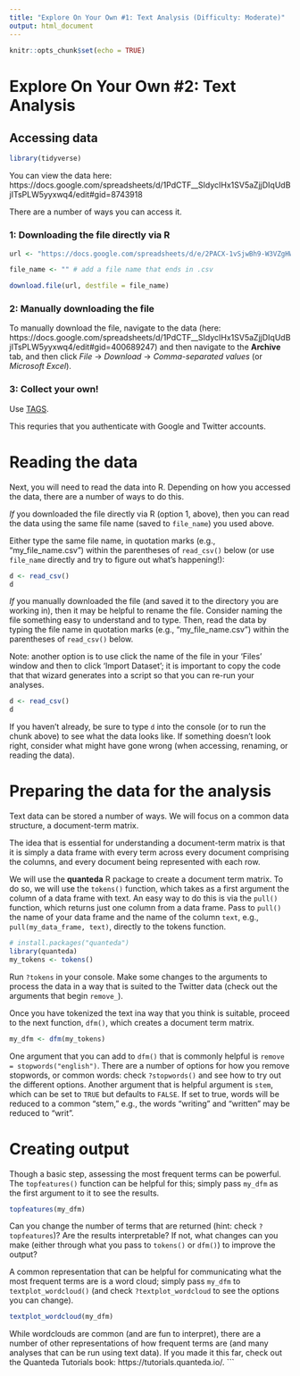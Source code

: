 ```yaml
---
title: "Explore On Your Own #1: Text Analysis (Difficulty: Moderate)"
output: html_document
---
```


```r
knitr::opts_chunk$set(echo = TRUE)
```

# Explore On Your Own #2: Text Analysis

## Accessing data

```r
library(tidyverse)
```

You can view the data here: https://docs.google.com/spreadsheets/d/1PdCTF__SIdycIHx1SV5aZjjDIqUdBjITsPLW5yyxwq4/edit#gid=8743918

There are a number of ways you can access it.

### 1: Downloading the file directly via R

```r
url <- "https://docs.google.com/spreadsheets/d/e/2PACX-1vSjwBh9-W3VZgHWWuM2NTsruuN1viqdS7oYXN6Q2Ztu-8-IxFjLtLEWCBoQzvzXcp2ddnwgCj_M3JEZ/pub?gid=400689247&single=true&output=csv"

file_name <- "" # add a file name that ends in .csv

download.file(url, destfile = file_name)
```

### 2: Manually downloading the file

To manually download the file, navigate to the data (here: https://docs.google.com/spreadsheets/d/1PdCTF__SIdycIHx1SV5aZjjDIqUdBjITsPLW5yyxwq4/edit#gid=400689247) and then navigate to the **Archive** tab, and then click *File* -> *Download* -> *Comma-separated values* (or *Microsoft Excel*).

### 3: Collect your own!

Use [TAGS](https://tags.hawksey.info/). 

This requries that you authenticate with Google and Twitter accounts.

# Reading the data

Next, you will need to read the data into R. Depending on how you accessed the data, there are a number of ways to do this.

*If* you downloaded the file directly via R (option 1, above), then you can read the data using the same file name (saved to `file_name`) you used above.

Either type the same file name, in quotation marks (e.g., "my_file_name.csv") within the parentheses of `read_csv()` below (or use `file_name` directly and try to figure out what's happening!):

```r
d <- read_csv()
d
```

*If* you manually downloaded the file (and saved it to the directory you are working in), then it may be helpful to rename the file. Consider naming the file something easy to understand and to type. Then, read the data by typing the file name in quotation marks (e.g., "my_file_name.csv") within the parentheses of `read_csv()` below. 

Note: another option is to use click the name of the file in your 'Files' window and then to click 'Import Dataset'; it is important to copy the code that that wizard generates into a script so that you can re-run your analyses.

```r
d <- read_csv()
d
```

If you haven't already, be sure to type `d` into the console (or to run the chunk above) to see what the data looks like. If something doesn't look right, consider what might have gone wrong (when accessing, renaming, or reading the data).

# Preparing the data for the analysis

Text data can be stored a number of ways. We will focus on a common data structure, a document-term matrix. 

The idea that is essential for understanding a document-term matrix is that it is simply a data frame with every term across every document comprising the columns, and every document being represented with each row. 

We will use the **quanteda** R package to create a document term matrix. To do so, we will use the `tokens()` function, which takes as a first argument the column of a data frame with text. An easy way to do this is via the `pull()` function, which returns just one column from a data frame. Pass to `pull()` the name of your data frame and the name of the column `text`, e.g., `pull(my_data_frame, text)`, directly to the tokens function.

```r
# install.packages("quanteda")
library(quanteda)
my_tokens <- tokens()
```

Run `?tokens` in your console. Make some changes to the arguments to process the data in a way that is suited to the Twitter data (check out the arguments that begin `remove_`).

Once you have tokenized the text ina  way that you think is suitable, proceed to the next function, `dfm()`, which creates a document term matrix.

```r
my_dfm <- dfm(my_tokens)
```

One argument that you can add to `dfm()` that is commonly helpful is `remove = stopwords("english")`. There are a number of options for how you remove stopwords, or common words: check `?stopwords()` and see how to try out the different options. Another argument that is helpful argument is `stem`, which can be set to `TRUE` but defaults to `FALSE`. If set to true, words will be reduced to a common "stem," e.g., the words "writing" and "written" may be reduced to "writ".

# Creating output

Though a basic step, assessing the most frequent terms can be powerful. The `topfeatures()` function can be helpful for this; simply pass `my_dfm` as the first argument to it to see the results.

```r
topfeatures(my_dfm)
```

Can you change the number of terms that are returned (hint: check `?topfeatures`)? Are the results interpretable? If not, what changes can you make (either through what you pass to `tokens()` or `dfm()`) to improve the output?

A common representation that can be helpful for communicating what the most frequent terms are is a word cloud; simply pass `my_dfm` to `textplot_wordcloud()` (and check `?textplot_wordcloud` to see the options you can change).

```r
textplot_wordcloud(my_dfm)
```

While wordclouds are common (and are fun to interpret), there are a number of other representations of how frequent terms are (and many analyses that can be run using text data). If you made it this far, check out the Quanteda Tutorials book: https://tutorials.quanteda.io/.
```